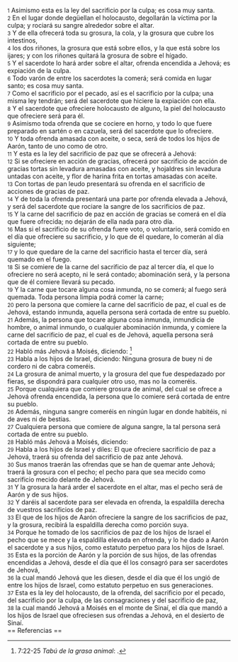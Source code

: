 {{anchor|1}} <small>1</small> Asimismo esta es la ley del sacrificio por la culpa; es cosa muy santa.<br>
{{anchor|2}} <small>2</small> En el lugar donde degüellan el holocausto, degollarán la víctima por la culpa; y rociará su sangre alrededor sobre el altar.<br>
{{anchor|3}} <small>3</small> Y de ella ofrecerá toda su grosura, la cola, y la grosura que cubre los intestinos,<br>
{{anchor|4}} <small>4</small> los dos riñones, la grosura que está sobre ellos, y la que está sobre los ijares; y con los riñones quitará la grosura de sobre el hígado.<br>
{{anchor|5}} <small>5</small> Y el sacerdote lo hará arder sobre el altar, ofrenda encendida a Jehová; es expiación de la culpa.<br>
{{anchor|6}} <small>6</small> Todo varón de entre los sacerdotes la comerá; será comida en lugar santo; es cosa muy santa.<br>
{{anchor|7}} <small>7</small> Como el sacrificio por el pecado, así es el sacrificio por la culpa; una misma ley tendrán; será del sacerdote que hiciere la expiación con ella.<br>
{{anchor|8}} <small>8</small> Y el sacerdote que ofreciere holocausto de alguno, la piel del holocausto que ofreciere será para él.<br>
{{anchor|9}} <small>9</small> Asimismo toda ofrenda que se cociere en horno, y todo lo que fuere preparado en sartén o en cazuela, será del sacerdote que lo ofreciere.<br>
{{anchor|10}} <small>10</small> Y toda ofrenda amasada con aceite, o seca, será de todos los hijos de Aarón, tanto de uno como de otro.<br>
{{anchor|11}} <small>11</small> Y esta es la ley del sacrificio de paz que se ofrecerá a Jehová:<br>
{{anchor|12}} <small>12</small> Si se ofreciere en acción de gracias, ofrecerá por sacrificio de acción de gracias tortas sin levadura amasadas con aceite, y hojaldres sin levadura untadas con aceite, y flor de harina frita en tortas amasadas con aceite.<br>
{{anchor|13}} <small>13</small> Con tortas de pan leudo presentará su ofrenda en el sacrificio de acciones de gracias de paz.<br>
{{anchor|14}} <small>14</small> Y de toda la ofrenda presentará una parte por ofrenda elevada a Jehová, y será del sacerdote que rociare la sangre de los sacrificios de paz.<br>
{{anchor|15}} <small>15</small> Y la carne del sacrificio de paz en acción de gracias se comerá en el día que fuere ofrecida; no dejarán de ella nada para otro día.<br>
{{anchor|16}} <small>16</small> Mas si el sacrificio de su ofrenda fuere voto, o voluntario, será comido en el día que ofreciere su sacrificio, y lo que de él quedare, lo comerán al día siguiente;<br>
{{anchor|17}} <small>17</small> y lo que quedare de la carne del sacrificio hasta el tercer día, será quemado en el fuego.<br>
{{anchor|18}} <small>18</small> Si se comiere de la carne del sacrificio de paz al tercer día, el que lo ofreciere no será acepto, ni le será contado; abominación será, y la persona que de él comiere llevará su pecado.<br>
{{anchor|19}} <small>19</small> Y la carne que tocare alguna cosa inmunda, no se comerá; al fuego será quemada. Toda persona limpia podrá comer la carne;<br>
{{anchor|20}} <small>20</small> pero la persona que comiere la carne del sacrificio de paz, el cual es de Jehová, estando inmunda, aquella persona será cortada de entre su pueblo.<br>
{{anchor|21}} <small>21</small> Además, la persona que tocare alguna cosa inmunda, inmundicia de hombre, o animal inmundo, o cualquier abominación inmunda, y comiere la carne del sacrificio de paz, el cual es de Jehová, aquella persona será cortada de entre su pueblo.<br>
{{anchor|22}} <small>22</small> Habló más Jehová a Moisés, diciendo: <ref>7:22-25 ''Tabú de la grasa animal'': {{lib|LU|86|5|11}}.</ref><br>
{{anchor|23}} <small>23</small> Habla a los hijos de Israel, diciendo: Ninguna grosura de buey ni de cordero ni de cabra comeréis.<br>
{{anchor|24}} <small>24</small> La grosura de animal muerto, y la grosura del que fue despedazado por fieras, se dispondrá para cualquier otro uso, mas no la comeréis.<br>
{{anchor|25}} <small>25</small> Porque cualquiera que comiere grosura de animal, del cual se ofrece a Jehová ofrenda encendida, la persona que lo comiere será cortada de entre su pueblo.<br>
{{anchor|26}} <small>26</small> Además, ninguna sangre comeréis en ningún lugar en donde habitéis, ni de aves ni de bestias.<br>
{{anchor|27}} <small>27</small> Cualquiera persona que comiere de alguna sangre, la tal persona será cortada de entre su pueblo.<br>
{{anchor|28}} <small>28</small> Habló más Jehová a Moisés, diciendo:<br>
{{anchor|29}} <small>29</small> Habla a los hijos de Israel y diles: El que ofreciere sacrificio de paz a Jehová, traerá su ofrenda del sacrificio de paz ante Jehová.<br>
{{anchor|30}} <small>30</small> Sus manos traerán las ofrendas que se han de quemar ante Jehová; traerá la grosura con el pecho; el pecho para que sea mecido como sacrificio mecido delante de Jehová.<br>
{{anchor|31}} <small>31</small> Y la grosura la hará arder el sacerdote en el altar, mas el pecho será de Aarón y de sus hijos.<br>
{{anchor|32}} <small>32</small> Y daréis al sacerdote para ser elevada en ofrenda, la espaldilla derecha de vuestros sacrificios de paz.<br>
{{anchor|33}} <small>33</small> El que de los hijos de Aarón ofreciere la sangre de los sacrificios de paz, y la grosura, recibirá la espaldilla derecha como porción suya.<br>
{{anchor|34}} <small>34</small> Porque he tomado de los sacrificios de paz de los hijos de Israel el pecho que se mece y la espaldilla elevada en ofrenda, y lo he dado a Aarón el sacerdote y a sus hijos, como estatuto perpetuo para los hijos de Israel.<br>
{{anchor|35}} <small>35</small> Esta es la porción de Aarón y la porción de sus hijos, de las ofrendas encendidas a Jehová, desde el día que él los consagró para ser sacerdotes de Jehová,<br>
{{anchor|36}} <small>36</small> la cual mandó Jehová que les diesen, desde el día que él los ungió de entre los hijos de Israel, como estatuto perpetuo en sus generaciones.<br>
{{anchor|37}} <small>37</small> Esta es la ley del holocausto, de la ofrenda, del sacrificio por el pecado, del sacrificio por la culpa, de las consagraciones y del sacrificio de paz,<br>
{{anchor|38}} <small>38</small> la cual mandó Jehová a Moisés en el monte de Sinaí, el día que mandó a los hijos de Israel que ofreciesen sus ofrendas a Jehová, en el desierto de Sinaí.<br>
== Referencias ==

<references />
